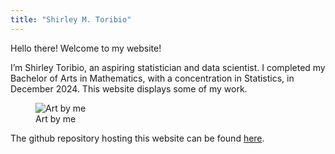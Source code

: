 ```yaml
---
title: "Shirley M. Toribio"
---
```


Hello there! Welcome to my website!

I'm Shirley Toribio, an aspiring statistician and data scientist. I completed my Bachelor of Arts in Mathematics, with a concentration in Statistics, in December 2024. This website displays some of my work.

![Art by me](art.png)

The github repository hosting this website can be found [here](https://github.com/shirleytor/shirleytor.github.io).
